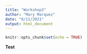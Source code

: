 ```yaml
---
title: "Workshop3"
author: "Mary Marquez"
date: "8/11/2021"
output: html_document
---
```


```r
knitr::opts_chunk$set(echo = TRUE)
```

**Test**
